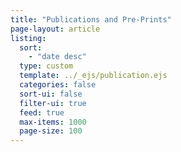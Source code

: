 ```yaml
---
title: "Publications and Pre-Prints"
page-layout: article
listing:
  sort: 
    - "date desc"
  type: custom
  template: ../_ejs/publication.ejs
  categories: false
  sort-ui: false
  filter-ui: true
  feed: true
  max-items: 1000
  page-size: 100
---
```

